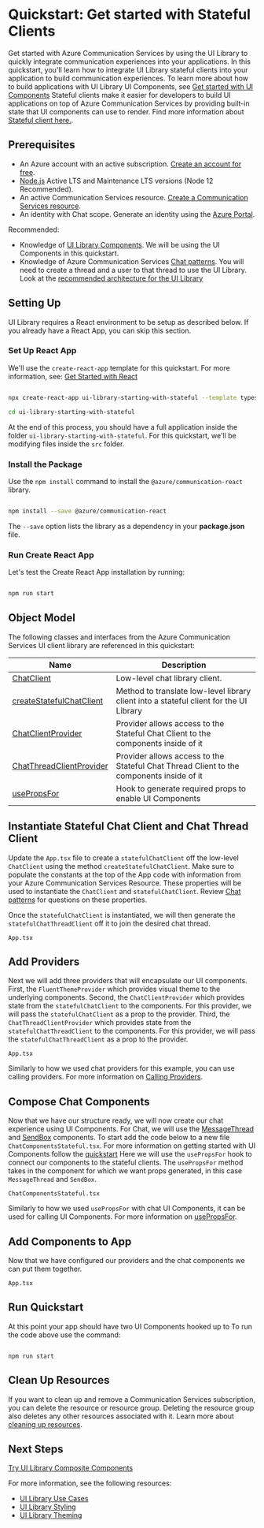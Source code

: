 
<Meta id="quickstarts-statefulclient" title="Quickstarts/Get started with Stateful Client" />

# Quickstart: Get started with Stateful Clients

Get started with Azure Communication Services by using the UI Library to quickly integrate communication experiences into your applications.
In this quickstart, you'll learn how to integrate UI Library stateful clients into your application to build communication experiences.
To learn more about how to build applications with UI Library UI Components, see [Get started with UI Components](./?path=/docs/quickstarts-uicomponents--page)
Stateful clients make it easier for developers to build UI applications on top of Azure Communication Services by providing built-in state that UI components can use to render.
Find more information about [Stateful client here.](./?path=/docs/statefulclient-overview--page).

## Prerequisites

- An Azure account with an active subscription. [Create an account for free](https://azure.microsoft.com/free/?WT.mc_id=A261C142F).
- [Node.js](https://nodejs.org/) Active LTS and Maintenance LTS versions (Node 12 Recommended).
- An active Communication Services resource. [Create a Communication Services resource](https://docs.microsoft.com/azure/communication-services/quickstarts/create-communication-resource?tabs=windows&pivots=platform-azp).
- An identity with Chat scope. Generate an identity using the [Azure Portal](https://docs.microsoft.com/azure/communication-services/quickstarts/identity/quick-create-identity).

Recommended:

- Knowledge of [UI Library Components](./?path=/story/quickstarts-uicomponents--page). We will be using the UI Components in this quickstart.
- Knowledge of Azure Communication Services [Chat patterns](https://docs.microsoft.com/azure/communication-services/concepts/chat/concepts).
  You will need to create a thread and a user to that thread to use the UI Library. Look at the [recommended architecture for the UI Library](./?path=/docs/usecases--page#recommended-architecture)

## Setting Up

UI Library requires a React environment to be setup as described below. If you already have a React App, you can skip this section.

### Set Up React App

We'll use the `create-react-app` template for this quickstart. For more information, see: [Get Started with React](https://reactjs.org/docs/create-a-new-react-app.html)

```bash

npx create-react-app ui-library-starting-with-stateful --template typescript

cd ui-library-starting-with-stateful

```

At the end of this process, you should have a full application inside the folder `ui-library-starting-with-stateful`.
For this quickstart, we'll be modifying files inside the `src` folder.

### Install the Package

Use the `npm install` command to install the `@azure/communication-react` library.

```bash

npm install --save @azure/communication-react

```

The `--save` option lists the library as a dependency in your **package.json** file.

### Run Create React App

Let's test the Create React App installation by running:

```bash

npm run start

```

## Object Model

The following classes and interfaces from the Azure Communication Services UI client library are referenced in this quickstart:

| Name                                                                                                                            | Description                                                                              |
| ------------------------------------------------------------------------------------------------------------------------------- | ---------------------------------------------------------------------------------------- |
| [ChatClient](https://azuresdkdocs.blob.core.windows.net/$web/javascript/azure-communication-chat/1.0.0/classes/chatclient.html) | Low-level chat library client.                                                           |
| [createStatefulChatClient](./?path=/story/statefulclient-overview--page)                                                        | Method to translate low-level library client into a stateful client for the UI Library   |
| [ChatClientProvider](./?path=/story/statefulclient-reacthooks-setup--page)                                                      | Provider allows access to the Stateful Chat Client to the components inside of it        |
| [ChatThreadClientProvider](./?path=/story/statefulclient-reacthooks-setup--page)                                                | Provider allows access to the Stateful Chat Thread Client to the components inside of it |
| [usePropsFor](./?path=/story/statefulclient-reacthooks-usepropsfor--page)                                                       | Hook to generate required props to enable UI Components                                  |

## Instantiate Stateful Chat Client and Chat Thread Client

Update the `App.tsx` file to create a `statefulChatClient` off the low-level `ChatClient` using the method `createStatefulChatClient`.
Make sure to populate the constants at the top of the App code with information from your Azure Communication Services Resource.
These properties will be used to instantiate the `ChatClient` and `statefulChatClient`. Review [Chat patterns](https://docs.microsoft.com/azure/communication-services/concepts/chat/concepts) for questions on these properties.

Once the `statefulChatClient` is instantiated, we will then generate the `statefulChatThreadClient` off it to join the desired chat thread.

`App.tsx`

<Source code={ChatAppStateful} />

## Add Providers

Next we will add three providers that will encapsulate our UI components.
First, the `FluentThemeProvider` which provides visual theme to the underlying components.
Second, the `ChatClientProvider` which provides state from the `statefulChatClient` to the components. For this provider, we will pass the `statefulChatClient` as a prop to the provider.
Third, the `ChatThreadClientProvider` which provides state from the `statefulChatThreadClient` to the components. For this provider, we will pass the `statefulChatThreadClient` as a prop to the provider.

`App.tsx`

<Source code={ChatAppStatefulProviders} />

Similarly to how we used chat providers for this example, you can use calling providers.
For more information on [Calling Providers](./?path=/story/statefulclient-reacthooks-setup--page).

## Compose Chat Components

Now that we have our structure ready, we will now create our chat experience using UI Components.
For Chat, we will use the [MessageThread](./?path=/docs/ui-components-messagethread--message-thread) and [SendBox](./?path=/docs/ui-components-sendbox--send-box) components.
To start add the code below to a new file `ChatComponentsStateful.tsx`.
For more information on getting started with UI Components follow the [quickstart](./?path=/story/quickstarts-uicomponents--page)
Here we will use the `usePropsFor` hook to connect our components to the stateful clients.
The `usePropsFor` method takes in the component for which we want props generated, in this case `MessageThread` and `SendBox`.

`ChatComponentsStateful.tsx`

<Source code={ChatComponentsStateful} />

Similarly to how we used `usePropsFor` with chat UI Components, it can be used for calling UI Components.
For more information on [usePropsFor](./?path=/story/statefulclient-reacthooks-usepropsfor--page).

## Add Components to App

Now that we have configured our providers and the chat components we can put them together.

`App.tsx`

<Source code={ChatAppStatefulComplete} />

## Run Quickstart

At this point your app should have two UI Components hooked up to
To run the code above use the command:

```console

npm run start

```

## Clean Up Resources

If you want to clean up and remove a Communication Services subscription, you can delete the resource or resource group.
Deleting the resource group also deletes any other resources associated with it.
Learn more about [cleaning up resources](https://docs.microsoft.com/azure/communication-services/quickstarts/create-communication-resource?tabs=windows&pivots=platform-azp#clean-up-resources).

## Next Steps

[Try UI Library Composite Components](./?path=/docs/quickstarts-composites--page)

For more information, see the following resources:

- [UI Library Use Cases](./?path=/story/use-cases--page)
- [UI Library Styling](./?path=/story/styling--page)
- [UI Library Theming](./?path=/story/theming--page)
